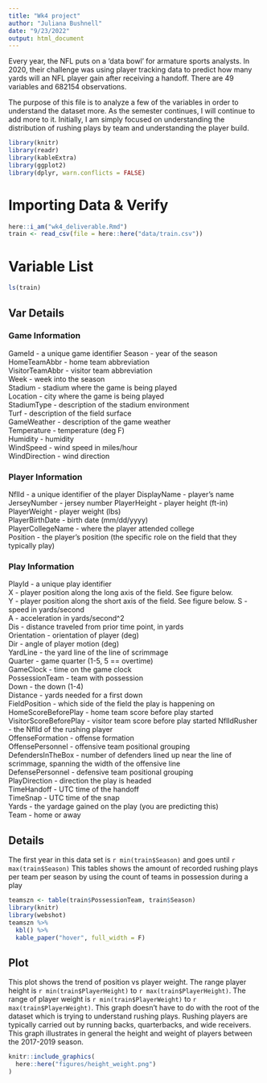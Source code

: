 ```yaml
---
title: "Wk4 project"
author: "Juliana Bushnell"
date: "9/23/2022"
output: html_document
---
```


Every year, the NFL puts on a ‘data bowl’ for armature sports analysts. In 2020, their challenge was using player tracking data to predict how many yards will an NFL player gain after receiving a handoff. There are 49 variables and 682154 observations. 

The purpose of this file is to analyze a few of the variables in order to understand the dataset more. As the semester continues, I will continue to add more to it. Initially, I am simply focused on understanding the distribution of rushing plays by team and understanding the player build. 


```r
library(knitr)
library(readr)
library(kableExtra)
library(ggplot2)
library(dplyr, warn.conflicts = FALSE)
```


# Importing Data & Verify
```r
here::i_am("wk4_deliverable.Rmd")
train <- read_csv(file = here::here("data/train.csv"))
```

# Variable List
```r
ls(train)
```

## Var Details 

### Game Information
GameId - a unique game identifier 
Season - year of the season 
HomeTeamAbbr - home team abbreviation  
VisitorTeamAbbr - visitor team abbreviation  
Week - week into the season  
Stadium - stadium where the game is being played  
Location - city where the game is being played  
StadiumType - description of the stadium environment  
Turf - description of the field surface  
GameWeather - description of the game weather  
Temperature - temperature (deg F)  
Humidity - humidity  
WindSpeed - wind speed in miles/hour  
WindDirection - wind direction  

### Player Information
NflId - a unique identifier of the player 
DisplayName - player's name  
JerseyNumber - jersey number 
PlayerHeight - player height (ft-in)  
PlayerWeight - player weight (lbs)  
PlayerBirthDate - birth date (mm/dd/yyyy)  
PlayerCollegeName - where the player attended college  
Position - the player's position (the specific role on the field that they typically play)  

### Play Information
PlayId - a unique play identifier  
X - player position along the long axis of the field. See figure below.  
Y - player position along the short axis of the field. See figure below. 
S - speed in yards/second  
A - acceleration in yards/second^2  
Dis - distance traveled from prior time point, in yards  
Orientation - orientation of player (deg)  
Dir - angle of player motion (deg)  
YardLine - the yard line of the line of scrimmage  
Quarter - game quarter (1-5, 5 == overtime)  
GameClock - time on the game clock  
PossessionTeam - team with possession  
Down - the down (1-4)  
Distance - yards needed for a first down  
FieldPosition - which side of the field the play is happening on  
HomeScoreBeforePlay - home team score before play started  
VisitorScoreBeforePlay - visitor team score before play started 
NflIdRusher - the NflId of the rushing player  
OffenseFormation - offense formation  
OffensePersonnel - offensive team positional grouping  
DefendersInTheBox - number of defenders lined up near the line of scrimmage, spanning the width of the offensive line  
DefensePersonnel - defensive team positional grouping  
PlayDirection - direction the play is headed  
TimeHandoff - UTC time of the handoff  
TimeSnap - UTC time of the snap  
Yards - the yardage gained on the play (you are predicting this)  
Team - home or away  

## Details 
The first year in this data set is `r min(train$Season)` and goes until `r max(train$Season)`
This tables shows the amount of recorded rushing plays per team per season by using the count of teams in possession during a play 
``` r
teamszn <- table(train$PossessionTeam, train$Season)
library(knitr)
library(webshot)
teamszn %>%
  kbl() %>%
  kable_paper("hover", full_width = F)

```

## Plot 

This plot shows the trend of position vs player weight. The range player height is `r min(train$PlayerHeight)` to `r max(train$PlayerHeight)`. The range of player weight is `r min(train$PlayerWeight)` to `r max(train$PlayerWeight)`. This graph doesn't have to do with the root of the dataset which is trying to understand rushing plays. Rushing players are typically carried out by running backs, quarterbacks, and wide receivers. This graph illustrates in general the height and weight of players between the 2017-2019 season. 
``` r
knitr::include_graphics(
  here::here("figures/height_weight.png")
)

```



